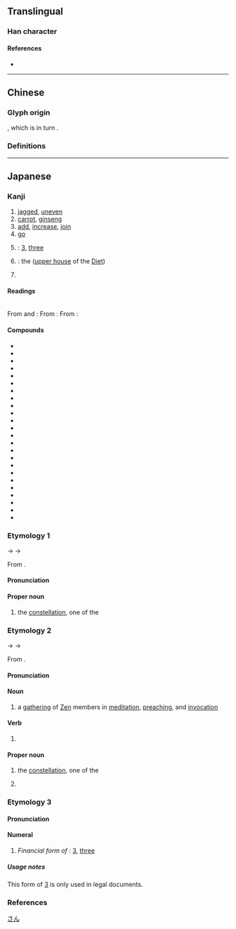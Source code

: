 {{also|參|叁|薓}}
{{character info/new}}
==Translingual==
{{stroke order|strokes=8}}
{{ja-forms|参|参|[[參]]}}

===Han character===
{{Han char|rn=28|rad=厶|as=06|sn=8|four=|canj=IKHHH|ids=⿱⿱厶大彡}}

====References====
* {{Han ref|kx=0164.211|dkj=03090|hdz=10386.150|uh=53C2|ud=21442}}

----

==Chinese==

===Glyph origin===
{{Han simp|參}}, which is in turn {{Han simp|曑|nocap=yes}}.

===Definitions===
{{zh-see|參}}

{{cln|zh|numeral symbols}}

----

==Japanese==
{{ja-kanji forms|参|參}}

===Kanji===
{{ja-kanji|grade=4|rs=厶06|kyu=參}}

# [[jagged]], [[uneven]]
# [[carrot]], [[ginseng]]
# [[add]], [[increase]], [[join]] {{gl|a [[group]], etc.}}
# [[go]] {{gl|for a [[specific]] [[purpose]], for example}}
# {{alt sp|ja|三|tr=san|nodot=1}}: [[3]], [[three]]
# {{short for|ja|参議院|tr=Sangi-in|nodot=1}}: the {{w|House of Councillors (Japan)|House of Councillors}} ([[upper house]] of the [[Diet]])
# {{w|Mikawa Province}}

====Readings====
{{rfv-pron|ja}}<br/>
From {{w|Middle Chinese}} {{ltc-l|參|id=1|{{w|Three Stars (Chinese constellation)|Three Stars}} [[mansion]]; [[carrot]], [[ginseng]]}} and {{ltc-l|參|id=2|[[jagged]], [[uneven]]}}:
{{ja-readings
|goon=しん<しん<しむ
|kanon=しん<しん<しむ
|kun=まい-る<まゐ-る, まい-らす<まゐ-らす
}}
From {{w|Middle Chinese}} {{ltc-l|參|id=3|[[add]], [[influence]], [[join]]}}:
{{ja-readings
|goon=そん<そん<そむ
|kanon=さん<さん<さむ
|kun=まじ-える<まじ-へる, まじ-わる<まじ-はる
|nanori=はかる
}}
From {{w|Middle Chinese}} {{ltc-l|參|id=4|[[3]], [[three]]}}:
{{ja-readings
|goon=さん<さん<さむ
|kanon=さん<さん<さむ
|kun=み-つ, みっ-つ
}}

====Compounds====
{{der-top|Compounds}}
* {{ja-r|参%加|さん%か}}
* {{ja-r|参%賀|さん%が}}
* {{ja-r|参%画|さん%かく}}
* {{ja-r|参%観|さん%かん}}
* {{ja-r|参%議|さん%ぎ}}
* {{ja-r|参%考|さん%こう}}
* {{ja-r|三%州|^さん%しゅう}}
* {{ja-r|参%照|さん%しょう}}
* {{ja-r|参%政|さん%せい}}
* {{ja-r|参%拝|さん%ぱい}}
* {{ja-r|参%謀|さん%ぼう}}
* {{ja-r|参%篭|さん%ろう}}
* {{ja-r|参%差|しん%し}}
* {{ja-r|参%宿|^しん%-しゅく}}
* {{ja-r|帰%参|き%さん}}
* {{ja-r|古%参|こ%さん}}
* {{ja-r|持%参|じ%さん}}
* {{ja-r|衆%参|しゅう%さん}}
* {{ja-r|新%参|しん%ざん}}
* {{ja-r|日%参|にっ%さん}}
* {{ja-r|墓%参|ぼ%さん}}
* {{ja-r|独%参%湯|どく%じん%とう}}
* {{ja-r|人%参|にん%じん}}
* {{ja-r|海参|いりこ}}
{{der-bottom}}

===Etymology 1===
<div style="float:right;">
{{wp|lang=ja|参宿}}
{{wp|Three Stars (Chinese constellation)}}
</div>
{{ja-kanjitab|しん|yomi=o}}
{{IPAchar|/ɕʲim/}} → {{IPAchar|/ɕimʉ/}} → {{IPAchar|/ɕiɴ/}}

From {{der|ja|ltc|sort=しん|-}} {{ltc-l|參|id=1}}.

====Pronunciation====
{{ja-pron|y=o|しん|acc=1|acc_ref=DJR}}

====Proper noun====
{{ja-pos|proper|kyu=參|しん}}

# {{lb|ja|Chinese astronomy|sort=しん}} the {{w|Three Stars (Chinese constellation)|Three Stars}} [[constellation]], one of the {{w|Twenty-Eight Mansions}}
#: {{synonyms|ja|參宿|tr=Shin-shuku|唐鋤星|tr2=Karasuki-boshi}}

===Etymology 2===
{{ja-kanjitab|さん|yomi=o}}
{{IPAchar|/t͡ɕam/}} → {{IPAchar|/t͡samʉ/}} → {{IPAchar|/saɴ/}}

From {{der|ja|ltc|sort=しん|-}} {{ltc-l|參|id=3}}.

====Pronunciation====
{{ja-pron|y=ko|さん|acc=1|acc_ref=DJR}}

====Noun====
{{ja-noun|kyu=參|さん}}

# {{lb|ja|Zen|_|Buddhism|sort=さん}} a [[gathering]] of [[Zen]] members in [[meditation]], [[preach]]ing, and [[invocation]]

====Verb====
{{ja-verb-suru|kyu=參|さん}}

# {{rfdef|ja}}
#: {{syn|ja|拘る|tr=kakawaru}}

====Proper noun====
{{ja-pos|proper|kyu=參|さん}}

# {{lb|ja|Chinese astronomy}} the {{w|Three Stars (Chinese constellation)|Three Stars}} [[constellation]], one of the {{w|Twenty-Eight Mansions}}
#: {{synonyms|ja|參宿|tr=San-shuku|唐鋤星|tr2=Karasuki-boshi}}
# {{surname|ja|nodot=1|A=a|sort=さん}}

===Etymology 3===
{{ja-kanjitab|さん|yomi=o}}

====Pronunciation====
{{ja-pron|y=o|さん|acc=0|acc_ref=DJR}}

====Numeral====
{{ja-pos|numeral|さん|kyu=參}}

# {{lb|ja|legal|sort=さん}} ''Financial form of'' {{m|ja|三|tr=san}}: [[3]], [[three]]

=====Usage notes=====
This form of [[3]] is only used in legal documents.

===References===
<references/>

[[Category:Japanese numeral symbols|さん]]